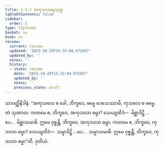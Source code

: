 ```yaml
---
title: 1.3.2 အကုသလဓမ္မသုတ္တ
tableOfContents: false
sidebar:
  order: 2
type: tipitaka
basket: su
book: sn
review:
  current: review
  updated: '2025-10-20T15:32:04.072057'
  updated_by: ''
  notes: ''
  history:
  - state: review
    date: '2025-10-20T15:32:04.072057'
    updated_by: ''
    notes: ''
    previous_state: draft
---
```



<DynamicBreadcrumb />


<ReviewStatus review={frontmatter.review} showDetails={true} />

<HypothesisAnnotation frontmatter={frontmatter} />

<Division number="22" book="sn" e="ch" v="18" p="282">

<Paragraph number="90" book="sn">
သာဝတ္ထိနိဒါနံ. “အကုသလေ စ ခေါ, ဘိက္ခဝေ, ဓမ္မေ ဒေသေဿာမိ, ကုသလေ စ ဓမ္မေ. တံ သုဏာထ. ကတမေ စ, ဘိက္ခဝေ, အကုသလာ ဓမ္မာ? သေယျထိဒံ—  မိစ္ဆာဒိဋ္ဌိ …ပေ…  မိစ္ဆာသမာဓိ. ဣမေ ဝုစ္စန္တိ, ဘိက္ခဝေ, အကုသလာ ဓမ္မာ. ကတမေ စ, ဘိက္ခဝေ, ကုသလာ ဓမ္မာ? သေယျထိဒံ—  သမ္မာဒိဋ္ဌိ …ပေ…  သမ္မာသမာဓိ. ဣမေ ဝုစ္စန္တိ, ဘိက္ခဝေ, ကုသလာ ဓမ္မာ”တိ.

</Paragraph>
</Division>

<Paragraph number="91" type="center" book="sn">
ဒုတိယံ.
</Paragraph>